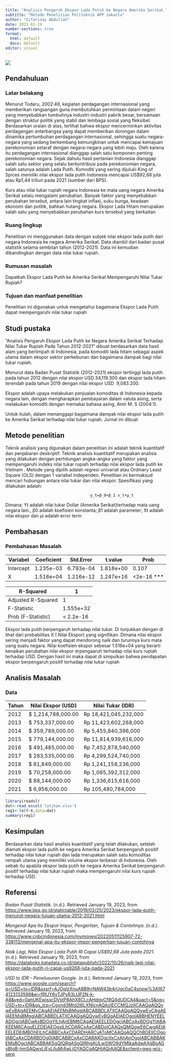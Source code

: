 ---
title: "Analisis Pengaruh Ekspor Lada Putih ke Negara Amerika Serikat Terhadap Nilai Tukar Rupiah Tahun 2012-2021"
subtitle: "Metode Penelitian Politeknik APP Jakarta"
author: "Gifarizqi Abdullah"
date: 2023-01-19
number-sections: true
format:
  html: default
  docx: default
editor: visual
---

![](poltekapp.jpg)

## Pendahuluan

### Latar belakang

Menurut Todaru, 2002:49, kegiatan perdagangan internasional yang memberikan rangsangan guna membutuhkan permintaan dalam negeri yang menyebabkan tumbuhnya industri-industri pabrik besar, bersamaan dengan struktur politik yang stabil dan lembaga sosial yang fleksibel. Berdasarkan uraian di atas, terlihat bahwa ekspor mencerminkan aktivitas perdagangan antarbangsa yang dapat memberikan dorongan dalam dinamika pertumbuhan perdagangan internasional, sehingga suatu negara-negara yang sedang berkembang kemungkinan untuk mencapai kemajuan perekonomian setaraf dengan negara-negara yang lebih maju. Oleh karena itu perdagangan internasional dianggap salah satu komponen penting perekonomian negara. Sejak dahulu hasil pertanian Indonesia dianggap salah satu sektor yang selalu berkontribusi pada perekonomian negara, salah satunya adalah Lada Putih. Komoditi yang sering dijuluki King of Spices memiliki nilai ekspor lada putih Indonesia mencapai US\$92,68 juta atau Rp1,44 triliun pada 2021 (sumber dari BPS).

Kurs atau nilai tukar rupiah negara Indonesia ke mata uang negara Amerika Serikat selalu mengalami perubahan. Banyak faktor yang menyebabkan perubahan tersebut, antara lain tingkat inflasi, suku bunga, keadaan ekonomi dan politik, bahkan hutang negara. Ekspor Lada Hitam merupakan salah satu yang menyebabkan perubahan kurs tersebut yang berkaitan

### Ruang lingkup

Penelitian ini menggunakan data dengan subjek nilai ekspor lada putih dari negara Indonesia ke negara Amerika Serikat. Data diambil dari badan pusat statistik selama sembilan tahun (2012-2021). Data ini kemudian dibandingkan dengan data nilai tukar rupiah.

### Rumusan masalah

Dapatkah Ekspor Lada Putih ke Amerika Serikat Mempengaruhi Nilai Tukar Rupiah?

### Tujuan dan manfaat penelitian

Penelitian ini digunakan untuk mengetahui bagaimana Ekspor Lada Putih dapat mempengaruhi nilai tukar rupiah

## Studi pustaka

"Analisis Pengaruh Ekspor Lada Putih ke Negara Amerika Serikat Terhadap Nilai Tukar Rupiah Pada Tahun 2012-2021" dibuat berdasarkan data hasil alam yang berlimpah di Indonesia, pada komoditi lada hitam sebagai aspek utama dalam ekspor sektor perkebunan dan bagaimana dampak bagi nilai tukar rupiah.

Menurut data Badan Pusat Statistik (2012-2021) ekspor tertinggi lada putih pada tahun 2012 dengan nilai ekspor USD 34,119.300 dan ekspor lada hitam terendah pada tahun 2019 dengan nilai ekspor USD  9,083.200.

Ekspor adalah upaya melakukan penjualan komoditas di Indonesia kepada negara lain, dengan mengharapkan pembayaran dalam valuta asing, serta melakukan komoditi dengan memakai bahasa asing, Amir M. S (2004:1).

Untuk itulah, dalam menanggapi bagaimana dampak nilai ekspor lada putih ke Amerika Serikat terhadap nilai tukar rupiah. Jurnal ini dibuat

## Metode penelitian

Teknik analisis yang digunakan dalam penelitian ini adalah teknik kuantitatif dan penjabaran deskriptif. Teknik analisis kuantitatif merupakan analisis yang dilakukan dengan perhitungan angka-angka yang faktor yang mempengaruhi indeks nilai tukar rupiah terhadap nilai ekspor lada putih ke Vietnam . Metode yang dipilih adalah regresi univariat atau Ordinary Least Square (OLS) dengan 1 variabel independen. Penelitian ini bermaksud mencari hubungan antara nilai tukar dan nilai ekspor. Spesifikasi yang dilakukan adalah:

                                         y_t=β_0+β_1 x_t+μ_t

Dimana: Yt adalah nilai tukar Dollar (Amerika Serikat)terhadap mata uang negara lain., β0 adalah koefisien konstanta; β1 adalah parameter; Xt adalah nilai ekspor dan μi adalah error term

## Pembahasan

### Pembahasan Masalah

| Variabel  | Coeficient | Std.Error | t.value   | Prob           |
|-----------|------------|-----------|-----------|----------------|
| Intercept | 1.235e-03  | 6.793e-04 | 1.818e+00 | 0.107          |
| X         | 1.516e+04  | 1.216e-12 | 1.247e+16 | \<2e-16 \*\*\* |

| R-Squared          | 1          |
|--------------------|------------|
| Adjusted R-Squared | 1          |
| F-Statistic        | 1.555e+32  |
| Prob (F-Statistic) | \< 2.2e-16 |

Ekspor lada putih berpengaruh terhadap nilai tukar. Di tunjukkan dengan di lihat dari probabilitas X ( Nilai Ekspor) yang signifikan. Dimana nilai ekspor sering menjadi faktor yang dapat mendorong naik dan turunnya kurs mata uang suatu negara. Nilai koefisien ekspor sebesar 1.516e+04 yang berarti kenaikan perubahan nilai ekspor erpengaaruh terhadap nilai kurs rupiah terhadap USD. Dengan hasil ini maka dapat di simpulkan bahwa pendapatan ekspor berpengaruh positif terhadap nilai tukar rupiah

## Analisis Masalah

### Data

| Tahun | Nilai Ekspor (USD)  | Nilai Tukar (IDR)     |
|-------|---------------------|-----------------------|
| 2012  | \$ 1,214,788,000.00 | Rp 18,421,045,232,000 |
| 2013  | \$ 753,337,000.00   | Rp 11,423,602,268,000 |
| 2014  | \$ 359,789,000.00   | Rp 5,455,840,396,000  |
| 2015  | \$ 779,144,000.00   | Rp 11,814,939,616,000 |
| 2016  | \$ 491,485,000.00   | Rp 7,452,878,540,000  |
| 2017  | \$ 283,535,000.00   | Rp 4,299,524,740,000  |
| 2018  | \$ 81,849,000.00    | Rp 1,241,158,236,000  |
| 2019  | \$ 70,258,000.00    | Rp 1,065,392,312,000  |
| 2020  | \$ 88,144,000.00    | Rp 1,336,615,616,000  |
| 2021  | \$ 6,956,000.00     | Rp 105,480,784,000    |

```{r}
library(readxl)
dat<-read_excel('latihan.xlsx')
reg1<-lm(Y~X,data=dat)
summary(reg1)
```

## Kesimpulan

Berdasarkan data hasil analisis kuantitatif yang telah dilakukan, setelah diamati ekspor lada putih ke negara Amerika Serikat berpengaruh positif terhadap nilai tukar rupiah dan lada merupakan salah satu komoditas rempah utama yang memiliki volume ekspor terbesar di Indonesia. Oleh sebab itu apabila ekspor lada putih ke negara Amerika Serikat berpengaruh positif terhadap nilai tukar rupiah maka mempengaruhi nilai kurs rupiah terhadap USD.

## Referensi

*Badan Pusat Statistik*. (n.d.). Retrieved January 19, 2023, from <https://www.bps.go.id/statictable/2019/02/25/2023/ekspor-lada-putih-menurut-negara-tujuan-utama-2012-2021.html>

*Mengenal Apa Itu Ekspor Impor, Pengertian, Tujuan & Contohnya*. (n.d.). Retrieved January 19, 2023, from <https://www.cnbcindonesia.com/mymoney/20220511125907-72-338113/mengenal-apa-itu-ekspor-impor-pengertian-tujuan-contohnya>

*Naik Lagi, Nilai Ekspor Lada Putih RI Capai US\$92,68 Juta pada 2021*. (n.d.). Retrieved January 19, 2023, from <https://databoks.katadata.co.id/datapublish/2022/10/26/naik-lagi-nilai-ekspor-lada-putih-ri-capai-us9268-juta-pada-2021>

*USD to IDR - Penelusuran Google*. (n.d.). Retrieved January 19, 2023, from <https://www.google.com/search?q=USD+to+IDR&sxsrf=AJOqlzXnuA8B9rrNAW43b4rUgc0aC4snpw%3A1674123133598&ei=fRfJY6yTJPyR3LUP2N-k-A8&ved=0ahUKEwjsxcDVstP8AhX8CLcAHdgvCf8Q4dUDCA4&uact=5&oq=USD+to+IDR&gs_lcp=Cgxnd3Mtd2l6LXNlcnAQAzIECCMQJzIICAAQgAQQywEyBAgAEEMyCAgAEIAEEMsBMggIABCABBDLATIICAAQgAQQywEyCAgAEIAEEMsBMggIABCABBDLATIICAAQgAQQywEyBQgAEIAEOgoIABBHENYEELADOgcIABCwAxBDOgYILhAnEBM6CAgAEIAEELEDOgcIABCxAxBDOgYIABAKEEM6CAguELEDEIAEOgsILhCDARCxAxCABDoICAAQsQMQgwE6CwgAEIAEELEDEIMBOhEILhCABBCxAxCDARDHARCvAToMCAAQgAQQChBGEIICOgoIABCxAxCDARBDOg0IABCABBCxAxCDARAKOgcIIxCxAhAnOgoIABCABBAKEMsBOgcIABCABBAKSgQIQRgASgQIRhgAULwSWO9dYMlkaAdwAXgBgAGyBIgB-hmSAQwxLjEyLjIuMi4wLjGYAQCgAQHIAQrAAQE&sclient=gws-wiz-serp>
